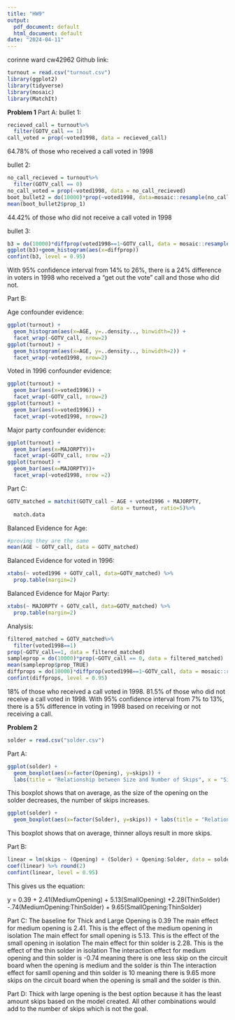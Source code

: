 ```yaml
---
title: "HW9"
output:
  pdf_document: default
  html_document: default
date: "2024-04-11"
---
```

corinne ward
cw42962
Github link: 
```r
turnout = read.csv("turnout.csv")
library(ggplot2)
library(tidyverse)
library(mosaic)
library(MatchIt)
```
**Problem 1**
Part A:
bullet 1: 
```r
recieved_call = turnout%>%
  filter(GOTV_call == 1)
call_voted = prop(~voted1998, data = recieved_call)
```
64.78% of those who received a call voted in 1998 

bullet 2: 
```r
no_call_recieved = turnout%>%
  filter(GOTV_call == 0)
no_call_voted = prop(~voted1998, data = no_call_recieved)
boot_bullet2 = do(10000)*prop(~voted1998, data=mosaic::resample(no_call_recieved))
mean(boot_bullet2$prop_1)
```
44.42% of those who did not receive a call voted in 1998


bullet 3: 
```r
b3 = do(10000)*diffprop(voted1998==1~GOTV_call, data = mosaic::resample(turnout))
ggplot(b3)+geom_histogram(aes(x=diffprop))
confint(b3, level = 0.95)
```
With 95% confidence interval from 14% to 26%, there is a 24% difference in voters in 1998 who received a "get out the vote" call and those who did not. 

Part B: 

Age confounder evidence: 
```r
ggplot(turnout) +
  geom_histogram(aes(x=AGE, y=..density.., binwidth=2)) +
  facet_wrap(~GOTV_call, nrow=2)
ggplot(turnout) +
  geom_histogram(aes(x=AGE, y=..density.., binwidth=2)) +
  facet_wrap(~voted1998, nrow=2)
```


Voted in 1996 confounder evidence: 
```r
ggplot(turnout) +
  geom_bar(aes(x=voted1996)) +
  facet_wrap(~GOTV_call, nrow=2)
ggplot(turnout) +
  geom_bar(aes(x=voted1996)) +
  facet_wrap(~voted1998, nrow=2)
```


Major party confounder evidence: 
```r
ggplot(turnout) + 
  geom_bar(aes(x=MAJORPTY))+
  facet_wrap(~GOTV_call, nrow =2)
ggplot(turnout) + 
  geom_bar(aes(x=MAJORPTY))+
  facet_wrap(~voted1998, nrow =2)
```


Part C:
```r
GOTV_matched = matchit(GOTV_call ~ AGE + voted1996 + MAJORPTY,
                                 data = turnout, ratio=5)%>%
  match.data
```
Balanced Evidence for Age: 
```r
#proving they are the same 
mean(AGE ~ GOTV_call, data = GOTV_matched)
```
Balanced Evidence for voted in 1996: 
```r
xtabs(~ voted1996 + GOTV_call, data=GOTV_matched) %>%
  prop.table(margin=2)
```
Balanced Evidence for Major Party: 
```r
xtabs(~ MAJORPTY + GOTV_call, data=GOTV_matched) %>%
  prop.table(margin=2)
```
Analysis: 
```r
filtered_matched = GOTV_matched%>%
  filter(voted1998==1)
prop(~GOTV_call==1, data = filtered_matched)
sampleprop = do(10000)*prop(~GOTV_call == 0, data = filtered_matched)
mean(sampleprop$prop_TRUE)
diffprops = do(10000)*diffprop(voted1998==1~GOTV_call, data = mosaic::resample(GOTV_matched))
confint(diffprops, level = 0.95)

```
18% of those who received a call voted in 1998. 
81.5% of those who did not receive a call voted in 1998. 
With 95% confidence interval from 7% to 13%, there is a 5% difference in voting in 1998 based on receiving or not receiving a call. 



**Problem 2**
```r
solder = read.csv("solder.csv")
```
Part A: 
```r
ggplot(solder) + 
  geom_boxplot(aes(x=factor(Opening), y=skips)) + 
  labs(title = "Relationship between Size and Number of Skips", x = "Size", y = "Skips")

```
This boxplot shows that on average, as the size of the opening on the solder decreases, the number of skips increases.  
```r
ggplot(solder) + 
  geom_boxplot(aes(x=factor(Solder), y=skips)) + labs(title = "Relationship between Thickness and Number of Skips", x = "Thickness", y = "Skips")
```
This boxplot shows that on average, thinner alloys result in more skips. 

Part B: 
```r
linear = lm(skips ~ (Opening) + (Solder) + Opening:Solder, data = solder)
coef(linear) %>% round(2)
confint(linear, level = 0.95)
```
This gives us the equation: 

y = 0.39 + 2.41(MediumOpening) + 5.13(SmallOpening) +2.28(ThinSolder) -.74(MediumOpening:ThinSolder) + 9.65(SmallOpening:ThinSolder)

Part C: 
The baseline for Thick and Large Opening is 0.39 
The main effect for medium opening is 2.41. This is the effect of the medium opening in isolation
The main effect for small opening is 5.13. This is the effect of the small opening in isolation
The main effect for thin solder is 2.28. This is the effect of the thin solder in isolation
The interaction effect for medium opening and thin solder is -0.74 meaning there is one less skip on the circuit board when the opening is medium and the solder is thin
The interaction effect for samll opening and thin solder is 10 meaning there is 9.65 more skips on the circuit board when the opening is small and the solder is thin. 

Part D:
Thick with large opening is the best option because it has the least amount skips based on the model created. All other combinations would add to the number of skips which is not the goal. 



